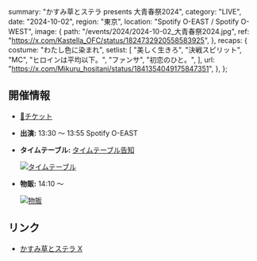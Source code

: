   summary: "かすみ草とステラ presents 大青春祭2024",
  category: "LIVE",
  date: "2024-10-02",
  region: "東京",
  location: "Spotify O-EAST / Spotify O-WEST",
  image: {
    path: "/events/2024/2024-10-02_大青春祭2024.jpg",
    ref: "https://x.com/Kastella_OFC/status/1824732920558583925",
  },
  recaps: {
    costume: "わたし色に染まれ",
    setlist: [
      "美しく生きろ",
      "決戦スピリット",
      "MC",
      "ヒロインは平均以下。",
      "ファンサ",
      "初恋のひと。",
    ],
    url: "https://x.com/Mikuru_hositani/status/1841354049175847351",
  },
};

## 開催情報

- [🎫チケット](https://ticket.rakuten.co.jp/music/jpop/idle/RTLEDSS/)
- **出演:** 13:30 ～ 13:55 Spotify O-EAST
- **タイムテーブル:** [タイムテーブル告知](https://x.com/Kastella_OFC/status/1838083503956824284)

  [![タイムテーブル](/events/2024/2024-10-02_大青春祭2024_タイムテーブル.jpg)](/events/2024/2024-10-02_大青春祭2024_タイムテーブル.jpg)

- **物販:** 14:10 ～

  [![物販](/events/2024/2024-10-02_大青春祭2024_物販.jpg)](/events/2024/2024-10-02_大青春祭2024_物販.jpg)

## リンク

- [かすみ草とステラ X](https://x.com/Kastella_OFC/status/1824732920558583925)
